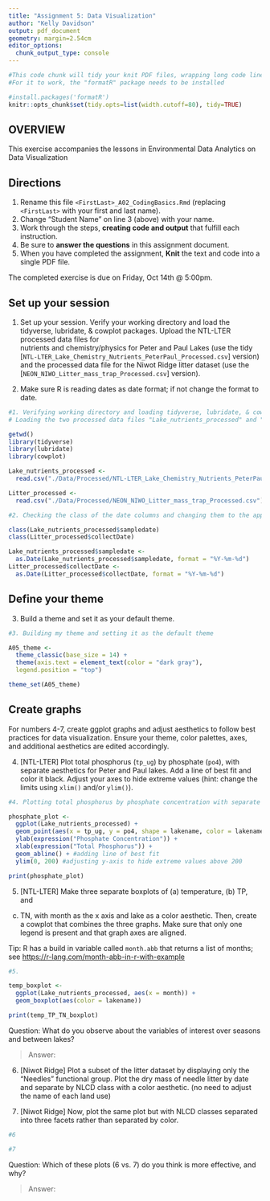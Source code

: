 ```yaml
---
title: "Assignment 5: Data Visualization"
author: "Kelly Davidson"
output: pdf_document
geometry: margin=2.54cm
editor_options: 
  chunk_output_type: console
---
```


```r
#This code chunk will tidy your knit PDF files, wrapping long code lines
#For it to work, the "formatR" package needs to be installed

#install.packages('formatR')
knitr::opts_chunk$set(tidy.opts=list(width.cutoff=80), tidy=TRUE)
```

## OVERVIEW

This exercise accompanies the lessons in Environmental Data Analytics on Data Visualization 

## Directions
1. Rename this file `<FirstLast>_A02_CodingBasics.Rmd` (replacing `<FirstLast>` with your first and last name).
2. Change "Student Name" on line 3 (above) with your name.
3. Work through the steps, **creating code and output** that fulfill each instruction.
4. Be sure to **answer the questions** in this assignment document.
5. When you have completed the assignment, **Knit** the text and code into a single PDF file.

The completed exercise is due on Friday, Oct 14th @ 5:00pm.



## Set up your session 
1. Set up your session. Verify your working directory and load the tidyverse, 
lubridate, & cowplot packages. Upload the NTL-LTER processed data files for  
nutrients and chemistry/physics for Peter and Paul Lakes (use the tidy 
[`NTL-LTER_Lake_Chemistry_Nutrients_PeterPaul_Processed.csv`] version) and 
the processed data file for the Niwot Ridge litter dataset (use the
[`NEON_NIWO_Litter_mass_trap_Processed.csv`] version). 

2. Make sure R is reading dates as date format; if not change the format to date.

```r
#1. Verifying working directory and loading tidyverse, lubridate, & cowplot packages
# Loading the two processed data files "Lake_nutrients_processed" and "Litter_processed)

getwd()
library(tidyverse)
library(lubridate)
library(cowplot)

Lake_nutrients_processed <- 
  read.csv("./Data/Processed/NTL-LTER_Lake_Chemistry_Nutrients_PeterPaul_Processed.csv" , stringsAsFactors = TRUE)

Litter_processed <-
  read.csv("./Data/Processed/NEON_NIWO_Litter_mass_trap_Processed.csv")

#2. Checking the class of the date columns and changing them to the appropriate date format for both datasets

class(Lake_nutrients_processed$sampledate)
class(Litter_processed$collectDate)

Lake_nutrients_processed$sampledate <- 
  as.Date(Lake_nutrients_processed$sampledate, format = "%Y-%m-%d")
Litter_processed$collectDate <-
  as.Date(Litter_processed$collectDate, format = "%Y-%m-%d")

```
## Define your theme
3. Build a theme and set it as your default theme.

```r
#3. Building my theme and setting it as the default theme

A05_theme <-
  theme_classic(base_size = 14) +
  theme(axis.text = element_text(color = "dark gray"), 
  legend.position = "top")

theme_set(A05_theme)

```

## Create graphs
For numbers 4-7, create ggplot graphs and adjust aesthetics to follow best 
practices for data visualization. Ensure your theme, color palettes, axes, 
and additional aesthetics are edited accordingly.

4. [NTL-LTER] Plot total phosphorus (`tp_ug`) by phosphate (`po4`), with 
separate aesthetics for Peter and Paul lakes. Add a line of best fit and 
color it black. Adjust your axes to hide extreme values (hint: change the 
limits using `xlim()` and/or `ylim()`).

```r
#4. Plotting total phosphorus by phosphate concentration with separate aesthetics for Peter Lake & Paul Lake

phosphate_plot <-
  ggplot(Lake_nutrients_processed) +
  geom_point(aes(x = tp_ug, y = po4, shape = lakename, color = lakename)) +
  ylab(expression("Phosphate Concentration")) + 
  xlab(expression("Total Phosphorus")) +
  geom_abline() + #adding line of best fit
  ylim(0, 200) #adjusting y-axis to hide extreme values above 200

print(phosphate_plot)

```


5. [NTL-LTER] Make three separate boxplots of (a) temperature, (b) TP, and 
(c) TN, with month as the x axis and lake as a color aesthetic. Then, create 
a cowplot that combines the three graphs. Make sure that only one legend is 
present and that graph axes are aligned. 

Tip: R has a build in variable called `month.abb` that returns a list of months;
see <https://r-lang.com/month-abb-in-r-with-example>

```r
#5. 

temp_boxplot <-
  ggplot(Lake_nutrients_processed, aes(x = month)) +
  geom_boxplot(aes(color = lakename))

print(temp_TP_TN_boxplot)

```

Question: What do you observe about the variables of interest over seasons 
and between lakes? 

> Answer: 

6. [Niwot Ridge] Plot a subset of the litter dataset by displaying only the 
"Needles" functional group. Plot the dry mass of needle litter by date and 
separate by NLCD class with a color aesthetic. (no need to adjust the name 
of each land use)

7. [Niwot Ridge] Now, plot the same plot but with NLCD classes separated into 
three facets rather than separated by color. 

```r
#6

#7


```
Question: Which of these plots (6 vs. 7) do you think is more effective, and why? 

> Answer: